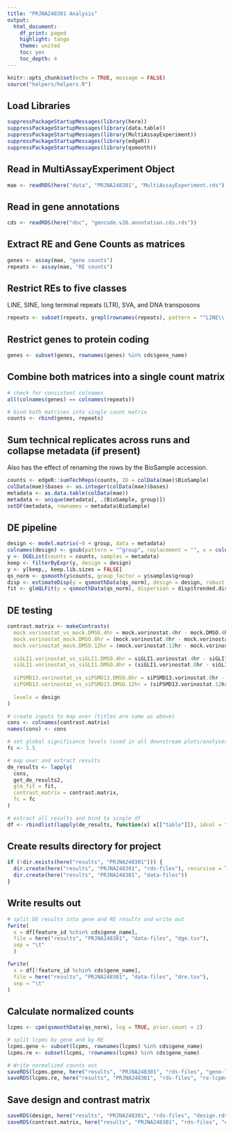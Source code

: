 ```yaml
---
title: "PRJNA248301 Analysis"
output:
  html_document:
    df_print: paged
    highlight: tango
    theme: united
    toc: yes
    toc_depth: 4
---
```


```r
knitr::opts_chunk$set(echo = TRUE, message = FALSE)
source("helpers/helpers.R")
```

## Load Libraries

```r
suppressPackageStartupMessages(library(here))
suppressPackageStartupMessages(library(data.table))
suppressPackageStartupMessages(library(MultiAssayExperiment))
suppressPackageStartupMessages(library(edgeR))
suppressPackageStartupMessages(library(qsmooth))
```

## Read in MultiAssayExperiment Object

```r
mae <- readRDS(here("data", "PRJNA248301", "MultiAssayExperiment.rds"))
```

## Read in gene annotations

```r
cds <- readRDS(here("doc", "gencode.v26.annotation.cds.rds"))
```

## Extract RE and Gene Counts as matrices

```r
genes <- assay(mae, "gene counts")
repeats <- assay(mae, "RE counts")
```

## Restrict REs to five classes

LINE, SINE, long terminal repeats (LTR), SVA, and DNA transposons

```r
repeats <- subset(repeats, grepl(rownames(repeats), pattern = "^LINE\\.|^SINE\\.|^LTR\\.|.*\\.SVA\\..*|^DNA\\."))
```

## Restrict genes to protein coding

```r
genes <- subset(genes, rownames(genes) %in% cds$gene_name)
```

## Combine both matrices into a single count matrix

```r
# check for consistent colnames
all(colnames(genes) == colnames(repeats))

# bind both matrices into single count matrix
counts <- rbind(genes, repeats)
```

## Sum technical replicates across runs and collapse metadata (if present)

Also has the effect of renaming the rows by the BioSample accession.

```r
counts <- edgeR::sumTechReps(counts, ID = colData(mae)$BioSample)
colData(mae)$bases <- as.integer(colData(mae)$bases)
metadata <- as.data.table(colData(mae))
metadata <- unique(metadata[, .(BioSample, group)])
setDF(metadata, rownames = metadata$BioSample)
```

## DE pipeline

```r
design <- model.matrix(~0 + group, data = metadata)
colnames(design) <- gsub(pattern = "^group", replacement = "", x = colnames(design))
y <- DGEList(counts = counts, samples = metadata)
keep <- filterByExpr(y, design = design)
y <- y[keep,, keep.lib.sizes = FALSE]
qs_norm <- qsmooth(y$counts, group_factor = y$samples$group)
disp <- estimateDisp(y = qsmoothData(qs_norm), design = design, robust = TRUE)
fit <- glmQLFit(y = qsmoothData(qs_norm), dispersion = disp$trended.dispersion, design = design, robust = TRUE)
```

## DE testing

```r
contrast.matrix <- makeContrasts(
  mock.vorinostat_vs_mock.DMSO.4hr = mock.vorinostat.4hr - mock.DMSO.4hr,
  mock.vorinostat_mock.DMSO.8hr = (mock.vorinostat.8hr - mock.vorinostat.4hr) - (mock.DMSO.8hr - mock.DMSO.4hr),
  mock.vorinostat_mock.DMSO.12hr = (mock.vorinostat.12hr - mock.vorinostat.4hr) - (mock.DMSO.12hr - mock.DMSO.4hr),
  
  siGLI1.vorinostat_vs_siGLI1.DMSO.4hr = siGLI1.vorinostat.4hr - siGLI1.DMSO.4hr,
  siGLI1.vorinostat_vs_siGLI1.DMSO.8hr = (siGLI1.vorinostat.8hr - siGLI1.vorinostat.4hr) - (siGLI1.DMSO.8hr - siGLI1.DMSO.4hr),
  
  siPSMD13.vorinostat_vs_siPSMD13.DMSO.8hr = siPSMD13.vorinostat.8hr - siPSMD13.DMSO.8hr,
  siPSMD13.vorinostat_vs_siPSMD13.DMSO.12hr = (siPSMD13.vorinostat.12hr - siPSMD13.vorinostat.8hr) - (siPSDM13.DMSO.12hr - siPSMD13.DMSO.8hr),
  
  levels = design
)

# create inputs to map over (titles are same as above)
cons <- colnames(contrast.matrix)
names(cons) <- cons

# set global significance levels (used in all downstream plots/analyses)
fc <- 1.5

# map over and extract results
de_results <- lapply(
  cons, 
  get_de_results2, 
  glm_fit = fit, 
  contrast_matrix = contrast.matrix,
  fc = fc
)

# extract all results and bind to single df
df <- rbindlist(lapply(de_results, function(x) x[["table"]]), idcol = "contrast")
```

## Create results directory for project

```r
if (!dir.exists(here("results", "PRJNA248301"))) {
  dir.create(here("results", "PRJNA248301", "rds-files"), recursive = TRUE)
  dir.create(here("results", "PRJNA248301", "data-files"))
}
```

## Write results out

```r
# split DE results into gene and RE results and write out
fwrite(
  x = df[feature_id %chin% cds$gene_name],
  file = here("results", "PRJNA248301", "data-files", "dge.tsv"),
  sep = "\t"
  )

fwrite(
  x = df[!feature_id %chin% cds$gene_name],
  file = here("results", "PRJNA248301", "data-files", "dre.tsv"),
  sep = "\t"
)
```

## Calculate normalized counts

```r
lcpms <- cpm(qsmoothData(qs_norm), log = TRUE, prior.count = 2)

# split lcpms by gene and by RE
lcpms.gene <- subset(lcpms, rownames(lcpms) %in% cds$gene_name)
lcpms.re <- subset(lcpms, !rownames(lcpms) %in% cds$gene_name)

# Write normalized counts out
saveRDS(lcpms.gene, here("results", "PRJNA248301", "rds-files", "gene-lcpms.rds"))
saveRDS(lcpms.re, here("results", "PRJNA248301", "rds-files", "re-lcpms.rds"))
```

## Save design and contrast matrix

```r
saveRDS(design, here("results", "PRJNA248301", "rds-files", "design.rds"))
saveRDS(contrast.matrix, here("results", "PRJNA248301", "rds-files", "contrast-matrix.rds"))
```

